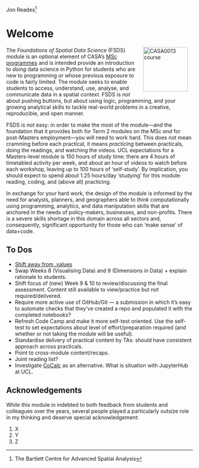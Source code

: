 
Jon Reades[^index-1] <a href="https://twitter.com/jreades"><img src="img/Twitter social icons - circle - blue.png" height="17" /></a> <a href="https://www.github.com/jreades"><img src="img/GitHub-Mark-120px-plus.png" height="17" /></a>

[^index-1]: The Bartlett Centre for Advanced Spatial Analysis

# Welcome {.unnumbered}

<a href="https://www.ucl.ac.uk/bartlett/casa/"><img src="img/casa_logo.jpg" alt="CASA0013 course" width="120" align="right" style="margin: 0 1em 0 1em"/></a>

The *Foundations of Spatial Data Science* (FSDS) module is an optional element of CASA's [MSc programmes](https://www.ucl.ac.uk/bartlett/casa/programmes) and is intended provide an introduction to _doing_ data science in Python for students who are new to programming or whose previous exposure to code is fairly limited. The module seeks to enable students to access, understand, use, analyse, and communicate data in a spatial context. FSDS is *not* about pushing buttons, but about using logic, programming, and your growing analytical skills to tackle real-world problems in a creative, reproducible, and open manner.

FSDS is _not_ easy: in order to make the most of the module---and the foundation that it provides both for Term 2 modules on the MSc _and_ for post-Masters employment---you will need to work hard. This does not mean cramming before each practical, it means _practicing_ between practicals, doing the readings, and watching the videos. UCL expectations for a Masters-level module is 150 hours of study time: there are 4 hours of timetabled activity per week, and about an hour of videos to watch before each workshop, leaving up to 100 hours of 'self-study'. By implication, you should expect to spend about 1.25 hours/day 'studying' for this module: reading, coding, and (above all) practicing.

In exchange for your hard work, the design of the module is informed by the need for analysts, planners, and geographers able to *think* computationally using programming, analytics, and data manipulation skills that are anchored in the needs of policy-makers, businesses, and non-profits. There is a severe skills shortage in this domain across all sectors and, consequently, significant opportunity for those who can 'make sense' of data+code.

## To Dos

- [Shift away from .values](https://stackoverflow.com/questions/17241004/how-do-i-convert-a-pandas-series-or-index-to-a-numpy-array/54324513#54324513)
- Swap Weeks 8 (Visualising Data) and 9 (Dimensions in Data) + explain rationale to students.
- Shift focus of (new) Week 9 & 10 to review/discussing the final assessment. Content still available to view/practice but not required/delivered.
- Require more active use of GitHub/Git — a submission in which it’s easy to automate checks that they’ve created a repo and populated it with the completed notebooks?
- Refresh Code Camp and make it more self-test oriented. Use the self-test to set expectations about level of effort/preparation required (and whether or not taking the module will be useful).
- Standardise delivery of practical content by TAs: should have consistent approach across practicals.
- Point to cross-module content/recaps.
- Joint reading list?
- Investigate [CoCalc](https://cocalc.com/software/python) as an alternative. What is situation with JupyterHub at UCL.

## Acknowledgements

While this module in indebted to both feedback from students and colleagues over the years, several people played a particularly outsize role in my thinking and deserve special acknowledgement:

1. X
2. Y
3. Z


